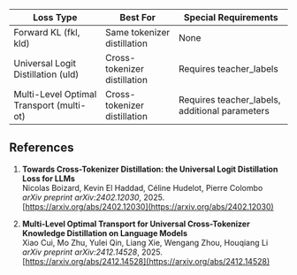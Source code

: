 
<div className="overflow-x-auto">
  <table className="min-w-full divide-y divide-gray-200 dark:divide-gray-700">
    <thead>
      <tr>
        <th className="px-4 py-3 text-left text-sm font-medium text-gray-500 dark:text-gray-400 uppercase tracking-wider">Loss Type</th>
        <th className="px-4 py-3 text-left text-sm font-medium text-gray-500 dark:text-gray-400 uppercase tracking-wider">Best For</th>
        <th className="px-4 py-3 text-left text-sm font-medium text-gray-500 dark:text-gray-400 uppercase tracking-wider">Special Requirements</th>
      </tr>
    </thead>
    <tbody className="divide-y divide-gray-200 dark:divide-gray-700">
      <tr>
        <td className="px-4 py-3 text-sm text-gray-900 dark:text-gray-100">Forward KL (fkl, kld)</td>
        <td className="px-4 py-3 text-sm text-gray-600 dark:text-gray-300">Same tokenizer distillation</td>
        <td className="px-4 py-3 text-sm text-gray-600 dark:text-gray-300">None</td>
      </tr>
      <tr>
        <td className="px-4 py-3 text-sm text-gray-900 dark:text-gray-100">Universal Logit Distillation (uld)</td>
        <td className="px-4 py-3 text-sm text-gray-600 dark:text-gray-300">Cross-tokenizer distillation</td>
        <td className="px-4 py-3 text-sm text-gray-600 dark:text-gray-300">Requires teacher_labels</td>
      </tr>
      <tr>
        <td className="px-4 py-3 text-sm text-gray-900 dark:text-gray-100">Multi-Level Optimal Transport (multi-ot)</td>
        <td className="px-4 py-3 text-sm text-gray-600 dark:text-gray-300">Cross-tokenizer distillation</td>
        <td className="px-4 py-3 text-sm text-gray-600 dark:text-gray-300">Requires teacher_labels, additional parameters</td>
      </tr>
    </tbody>
  </table>
</div>

## References

1.  **Towards Cross-Tokenizer Distillation: the Universal Logit Distillation Loss for LLMs**\
    Nicolas Boizard, Kevin El Haddad, Céline Hudelot, Pierre Colombo\
    *arXiv preprint arXiv:2402.12030*, 2025.\
    [https://arxiv.org/abs/2402.12030](https://arxiv.org/abs/2402.12030)

2.  **Multi-Level Optimal Transport for Universal Cross-Tokenizer Knowledge Distillation on Language Models**\
    Xiao Cui, Mo Zhu, Yulei Qin, Liang Xie, Wengang Zhou, Houqiang Li\
    *arXiv preprint arXiv:2412.14528*, 2025.\
    [https://arxiv.org/abs/2412.14528](https://arxiv.org/abs/2412.14528)
